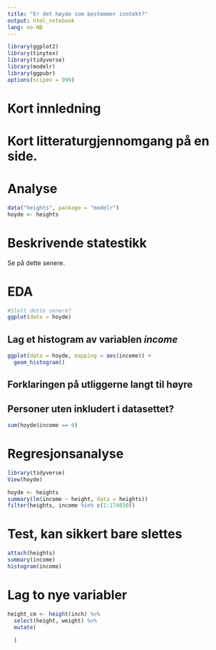 ```yaml
---
title: "Er det høyde som bestemmer inntekt?"
output: html_notebook
lang: no-NB
---
```


```r
library(ggplot2)
library(tinytex)
library(tidyverse)
library(modelr)
library(ggpubr)
options(scipen = 999)
```

# Kort innledning 

# Kort litteraturgjennomgang på en side.

# Analyse

```r
data("heights", package = "modelr")
hoyde <- heights
```

# Beskrivende statestikk
Se på dette senere. 

# EDA

```r
#Slett dette senere?
ggplot(data = hoyde)
```


## Lag et histogram av variablen *income*

```r
ggplot(data = hoyde, mapping = aes(income)) +
  geom_histogram()
```

## Forklaringen på utliggerne langt til høyre

## Personer uten inkludert i datasettet? 

```r
sum(hoyde$income == 0)
```


# Regresjonsanalyse

```r
library(tidyverse)
View(hoyde)
```

```r
hoyde <- heights
summary(lm(income ~ height, data = heights))
filter(heights, income %in% c(1:174030))
``` 

# Test, kan sikkert bare slettes 
```r
attach(heights)
summary(income)
histogram(income)
```

# Lag to nye variabler


```r
height_cm <- height(inch) %>%
  select(height, weight) %>% 
  mutate(
    
  )
  
```



 

